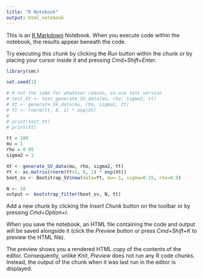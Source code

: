 ```yaml
---
title: "R Notebook"
output: html_notebook
---
```


This is an [R Markdown](http://rmarkdown.rstudio.com) Notebook. When you execute code within the notebook, the results appear beneath the code. 

Try executing this chunk by clicking the *Run* button within the chunk or by placing your cursor inside it and pressing *Cmd+Shift+Enter*. 

```r
library(smc)

set.seed(1)

# # not the same for whatever reason, so use test version
# test_Xt <- test_generate_SV_data(mu, rho, sigma2, tt)
# Xt <- generate_SV_data(mu, rho, sigma2, tt)
# Yt <- rnorm(tt, 0, 1) * exp(Xt)
# 
# print(test_Xt)
# print(Xt)

tt = 100
mu = 1
rho = 0.95
sigma2 = 1

Xt <- generate_SV_data(mu, rho, sigma2, tt)
Yt <- as.matrix(rnorm(tt+1, 0, 1) * exp(Xt))
boot_sv <- Bootstrap_SV$new(data=Yt, mu=-1, sigma=0.15, rho=0.9)

N <- 10
output <- bootstrap_filter(boot_sv, N, tt)
```

Add a new chunk by clicking the *Insert Chunk* button on the toolbar or by pressing *Cmd+Option+I*.

When you save the notebook, an HTML file containing the code and output will be saved alongside it (click the *Preview* button or press *Cmd+Shift+K* to preview the HTML file). 

The preview shows you a rendered HTML copy of the contents of the editor. Consequently, unlike *Knit*, *Preview* does not run any R code chunks. Instead, the output of the chunk when it was last run in the editor is displayed.

